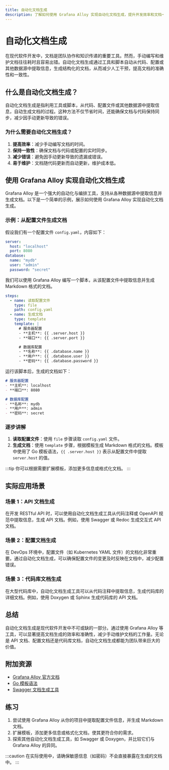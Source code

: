 ```yaml
---
title: 自动化文档生成
description: 了解如何使用 Grafana Alloy 实现自动化文档生成，提升开发效率和文档一致性。
---
```


# 自动化文档生成

在现代软件开发中，文档是团队协作和知识传递的重要工具。然而，手动编写和维护文档往往耗时且容易出错。自动化文档生成通过工具和脚本自动从代码、配置或其他数据源中提取信息，生成结构化的文档，从而减少人工干预，提高文档的准确性和一致性。

## 什么是自动化文档生成？

自动化文档生成是指利用工具或脚本，从代码、配置文件或其他数据源中提取信息，自动生成文档的过程。这种方法不仅节省时间，还能确保文档与代码保持同步，减少因手动更新导致的错误。

### 为什么需要自动化文档生成？

1. **提高效率**：减少手动编写文档的时间。
2. **保持一致性**：确保文档与代码或配置的实时同步。
3. **减少错误**：避免因手动更新导致的遗漏或错误。
4. **易于维护**：文档随代码更新而自动更新，维护成本低。

## 使用 Grafana Alloy 实现自动化文档生成

Grafana Alloy 是一个强大的自动化与编排工具，支持从各种数据源中提取信息并生成文档。以下是一个简单的示例，展示如何使用 Grafana Alloy 实现自动化文档生成。

### 示例：从配置文件生成文档

假设我们有一个配置文件 `config.yaml`，内容如下：

```yaml
server:
  host: "localhost"
  port: 8080
database:
  name: "mydb"
  user: "admin"
  password: "secret"
```

我们可以使用 Grafana Alloy 编写一个脚本，从该配置文件中提取信息并生成 Markdown 格式的文档。

```yaml
steps:
  - name: 读取配置文件
    type: file
    path: config.yaml
  - name: 生成文档
    type: template
    template: |
      # 服务器配置
      - **主机**: {{ .server.host }}
      - **端口**: {{ .server.port }}

      # 数据库配置
      - **名称**: {{ .database.name }}
      - **用户**: {{ .database.user }}
      - **密码**: {{ .database.password }}
```

运行该脚本后，生成的文档如下：

```markdown
# 服务器配置
- **主机**: localhost
- **端口**: 8080

# 数据库配置
- **名称**: mydb
- **用户**: admin
- **密码**: secret
```

### 逐步讲解

1. **读取配置文件**：使用 `file` 步骤读取 `config.yaml` 文件。
2. **生成文档**：使用 `template` 步骤，根据模板生成 Markdown 格式的文档。模板中使用了 Go 模板语法，`{{ .server.host }}` 表示从配置文件中提取 `server.host` 的值。

:::tip
你可以根据需要扩展模板，添加更多信息或格式化文档。
:::

## 实际应用场景

### 场景 1：API 文档生成

在开发 RESTful API 时，可以使用自动化文档生成工具从代码注释或 OpenAPI 规范中提取信息，生成 API 文档。例如，使用 Swagger 或 Redoc 生成交互式 API 文档。

### 场景 2：配置文档生成

在 DevOps 环境中，配置文件（如 Kubernetes YAML 文件）的文档化非常重要。通过自动化文档生成，可以确保配置文件的变更及时反映在文档中，减少配置错误。

### 场景 3：代码库文档生成

在大型代码库中，自动化文档生成工具可以从代码注释中提取信息，生成代码库的详细文档。例如，使用 Doxygen 或 Sphinx 生成代码库的 API 文档。

## 总结

自动化文档生成是现代软件开发中不可或缺的一部分。通过使用 Grafana Alloy 等工具，可以显著提高文档生成的效率和准确性，减少手动维护文档的工作量。无论是 API 文档、配置文档还是代码库文档，自动化文档生成都能为团队带来巨大的价值。

## 附加资源

- [Grafana Alloy 官方文档](https://grafana.com/docs/alloy/)
- [Go 模板语法](https://golang.org/pkg/text/template/)
- [Swagger 文档生成工具](https://swagger.io/)

## 练习

1. 尝试使用 Grafana Alloy 从你的项目中提取配置文件信息，并生成 Markdown 文档。
2. 扩展模板，添加更多信息或格式化文档，使其更符合你的需求。
3. 探索其他自动化文档生成工具，如 Swagger 或 Doxygen，并比较它们与 Grafana Alloy 的异同。

:::caution
在实际使用中，请确保敏感信息（如密码）不会直接暴露在生成的文档中。
:::